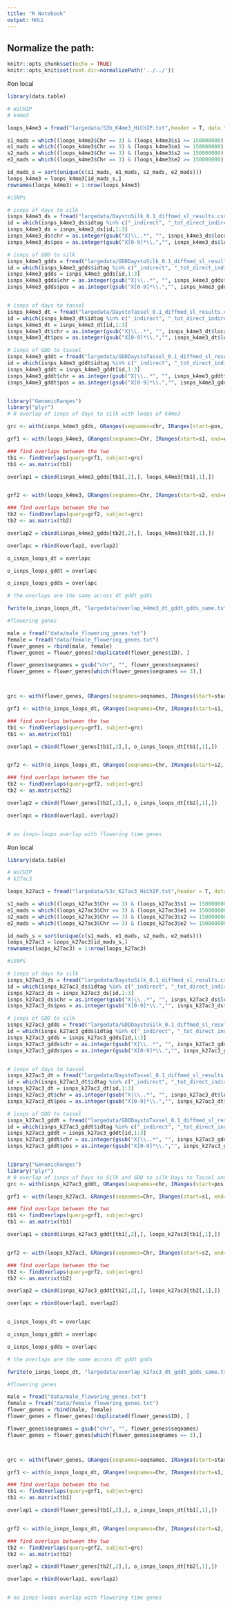```yaml
---
title: "R Notebook"
output: NULL
---
```


## Normalize the path:

```r
knitr::opts_chunk$set(echo = TRUE) 
knitr::opts_knit$set(root.dir=normalizePath('../../')) 
```

#on local
```r
library(data.table)

# HiCHIP
# k4me3

loops_k4me3 = fread("largedata/S3b_K4me3_HiChIP.txt",header = T, data.table = F)

s1_mads = which((loops_k4me3$Chr == 3) & (loops_k4me3$s1 >= 150000000) & (loops_k4me3$s1 <= 180000000))
e1_mads = which((loops_k4me3$Chr == 3) & (loops_k4me3$e1 >= 150000000) & (loops_k4me3$e1 <= 180000000))
s2_mads = which((loops_k4me3$Chr == 3) & (loops_k4me3$s2 >= 150000000) & (loops_k4me3$s2 <= 180000000))
e2_mads = which((loops_k4me3$Chr == 3) & (loops_k4me3$e2 >= 150000000) & (loops_k4me3$e2 <= 180000000))

id_mads_s = sort(unique(c(s1_mads, e1_mads, s2_mads, e2_mads)))
loops_k4me3 = loops_k4me3[id_mads_s,]
rownames(loops_k4me3) = 1:nrow(loops_k4me3)

#iSNPs

# isnps of days to silk 
isnps_k4me3_ds = fread("largedata/DaystoSilk_0.1_diffmed_sl_results.csv", header = T, data.table = F)
id = which(isnps_k4me3_ds$idtag %in% c("_indirect", "_tot_direct_indirect")) 
isnps_k4me3_ds = isnps_k4me3_ds[id,1:3]
isnps_k4me3_ds$chr = as.integer(gsub("X|\\..*", "", isnps_k4me3_ds$location))
isnps_k4me3_ds$pos = as.integer(gsub("X[0-9]*\\.","", isnps_k4me3_ds$location))

# isnps of GDD to silk 
isnps_k4me3_gdds = fread("largedata/GDDDaystoSilk_0.1_diffmed_sl_results.csv", header = T, data.table = F)
id = which(isnps_k4me3_gdds$idtag %in% c("_indirect", "_tot_direct_indirect")) 
isnps_k4me3_gdds = isnps_k4me3_gdds[id,1:3]
isnps_k4me3_gdds$chr = as.integer(gsub("X|\\..*", "", isnps_k4me3_gdds$location))
isnps_k4me3_gdds$pos = as.integer(gsub("X[0-9]*\\.","", isnps_k4me3_gdds$location))


# isnps of days to tassel 
isnps_k4me3_dt = fread("largedata/DaystoTassel_0.1_diffmed_sl_results.csv", header = T, data.table = F)
id = which(isnps_k4me3_dt$idtag %in% c("_indirect", "_tot_direct_indirect")) 
isnps_k4me3_dt = isnps_k4me3_dt[id,1:3]
isnps_k4me3_dt$chr = as.integer(gsub("X|\\..*", "", isnps_k4me3_dt$location))
isnps_k4me3_dt$pos = as.integer(gsub("X[0-9]*\\.","", isnps_k4me3_dt$location))

# isnps of GDD to tassel 
isnps_k4me3_gddt = fread("largedata/GDDDaystoTassel_0.1_diffmed_sl_results.csv", header = T, data.table = F)
id = which(isnps_k4me3_gddt$idtag %in% c("_indirect", "_tot_direct_indirect")) 
isnps_k4me3_gddt = isnps_k4me3_gddt[id,1:3]
isnps_k4me3_gddt$chr = as.integer(gsub("X|\\..*", "", isnps_k4me3_gddt$location))
isnps_k4me3_gddt$pos = as.integer(gsub("X[0-9]*\\.","", isnps_k4me3_gddt$location))


library("GenomicRanges")
library("plyr")
# 0 overlap of isnps of days to silk with loops of k4me3

grc <- with(isnps_k4me3_gdds, GRanges(seqnames=chr, IRanges(start=pos, end=pos)))

grf1 <- with(loops_k4me3, GRanges(seqnames=Chr, IRanges(start=s1, end=e1)))

### find overlaps between the two
tb1 <- findOverlaps(query=grf1, subject=grc)
tb1 <- as.matrix(tb1)

overlap1 = cbind(isnps_k4me3_gdds[tb1[,2],], loops_k4me3[tb1[,1],])


grf2 <- with(loops_k4me3, GRanges(seqnames=Chr, IRanges(start=s2, end=e2)))

### find overlaps between the two
tb2 <- findOverlaps(query=grf2, subject=grc)
tb2 <- as.matrix(tb2)

overlap2 = cbind(isnps_k4me3_gdds[tb2[,2],], loops_k4me3[tb2[,1],])

overlapc = rbind(overlap1, overlap2)


```

```r
o_isnps_loops_dt = overlapc

o_isnps_loops_gddt = overlapc

o_isnps_loops_gdds = overlapc

# the overlaps are the same across dt gddt gdds

fwrite(o_isnps_loops_dt, "largedata/overlap_k4me3_dt_gddt_gdds_same.txt", sep = "\t", row.names = F, quote = F)
```


```r

#flowering genes

male = fread("data/male_flowering_genes.txt")
female = fread("data/female_flowering_genes.txt")
flower_genes = rbind(male, female)
flower_genes = flower_genes[!duplicated(flower_genes$ID), ]

flower_genes$seqnames = gsub("chr", "", flower_genes$seqnames)
flower_genes = flower_genes[which(flower_genes$seqnames == 3),]



grc <- with(flower_genes, GRanges(seqnames=seqnames, IRanges(start=start, end=end)))

grf1 <- with(o_isnps_loops_dt, GRanges(seqnames=Chr, IRanges(start=s1, end=e1)))

### find overlaps between the two
tb1 <- findOverlaps(query=grf1, subject=grc)
tb1 <- as.matrix(tb1)

overlap1 = cbind(flower_genes[tb1[,2],], o_isnps_loops_dt[tb1[,1],])


grf2 <- with(o_isnps_loops_dt, GRanges(seqnames=Chr, IRanges(start=s2, end=e2)))

### find overlaps between the two
tb2 <- findOverlaps(query=grf2, subject=grc)
tb2 <- as.matrix(tb2)

overlap2 = cbind(flower_genes[tb2[,2],], o_isnps_loops_dt[tb2[,1],])

overlapc = rbind(overlap1, overlap2)


# no isnps-loops overlap with flowering time genes
```


#on local
```r
library(data.table)

# HiCHIP
# k27ac3

loops_k27ac3 = fread("largedata/S3c_K27ac3_HiChIP.txt",header = T, data.table = F)

s1_mads = which((loops_k27ac3$Chr == 3) & (loops_k27ac3$s1 >= 150000000) & (loops_k27ac3$s1 <= 180000000))
e1_mads = which((loops_k27ac3$Chr == 3) & (loops_k27ac3$e1 >= 150000000) & (loops_k27ac3$e1 <= 180000000))
s2_mads = which((loops_k27ac3$Chr == 3) & (loops_k27ac3$s2 >= 150000000) & (loops_k27ac3$s2 <= 180000000))
e2_mads = which((loops_k27ac3$Chr == 3) & (loops_k27ac3$e2 >= 150000000) & (loops_k27ac3$e2 <= 180000000))

id_mads_s = sort(unique(c(s1_mads, e1_mads, s2_mads, e2_mads)))
loops_k27ac3 = loops_k27ac3[id_mads_s,]
rownames(loops_k27ac3) = 1:nrow(loops_k27ac3)

#iSNPs

# isnps of days to silk 
isnps_k27ac3_ds = fread("largedata/DaystoSilk_0.1_diffmed_sl_results.csv", header = T, data.table = F)
id = which(isnps_k27ac3_ds$idtag %in% c("_indirect", "_tot_direct_indirect")) 
isnps_k27ac3_ds = isnps_k27ac3_ds[id,1:3]
isnps_k27ac3_ds$chr = as.integer(gsub("X|\\..*", "", isnps_k27ac3_ds$location))
isnps_k27ac3_ds$pos = as.integer(gsub("X[0-9]*\\.","", isnps_k27ac3_ds$location))

# isnps of GDD to silk 
isnps_k27ac3_gdds = fread("largedata/GDDDaystoSilk_0.1_diffmed_sl_results.csv", header = T, data.table = F)
id = which(isnps_k27ac3_gdds$idtag %in% c("_indirect", "_tot_direct_indirect")) 
isnps_k27ac3_gdds = isnps_k27ac3_gdds[id,1:3]
isnps_k27ac3_gdds$chr = as.integer(gsub("X|\\..*", "", isnps_k27ac3_gdds$location))
isnps_k27ac3_gdds$pos = as.integer(gsub("X[0-9]*\\.","", isnps_k27ac3_gdds$location))


# isnps of days to tassel 
isnps_k27ac3_dt = fread("largedata/DaystoTassel_0.1_diffmed_sl_results.csv", header = T, data.table = F)
id = which(isnps_k27ac3_dt$idtag %in% c("_indirect", "_tot_direct_indirect")) 
isnps_k27ac3_dt = isnps_k27ac3_dt[id,1:3]
isnps_k27ac3_dt$chr = as.integer(gsub("X|\\..*", "", isnps_k27ac3_dt$location))
isnps_k27ac3_dt$pos = as.integer(gsub("X[0-9]*\\.","", isnps_k27ac3_dt$location))

# isnps of GDD to tassel 
isnps_k27ac3_gddt = fread("largedata/GDDDaystoTassel_0.1_diffmed_sl_results.csv", header = T, data.table = F)
id = which(isnps_k27ac3_gddt$idtag %in% c("_indirect", "_tot_direct_indirect")) 
isnps_k27ac3_gddt = isnps_k27ac3_gddt[id,1:3]
isnps_k27ac3_gddt$chr = as.integer(gsub("X|\\..*", "", isnps_k27ac3_gddt$location))
isnps_k27ac3_gddt$pos = as.integer(gsub("X[0-9]*\\.","", isnps_k27ac3_gddt$location))


library("GenomicRanges")
library("plyr")
# 0 overlap of isnps of Days to Silk and GDD to silk Days to Tassel and GDD to tassel with loops of k27ac3
grc <- with(isnps_k27ac3_gddt, GRanges(seqnames=chr, IRanges(start=pos, end=pos)))

grf1 <- with(loops_k27ac3, GRanges(seqnames=Chr, IRanges(start=s1, end=e1)))

### find overlaps between the two
tb1 <- findOverlaps(query=grf1, subject=grc)
tb1 <- as.matrix(tb1)

overlap1 = cbind(isnps_k27ac3_gddt[tb1[,2],], loops_k27ac3[tb1[,1],])


grf2 <- with(loops_k27ac3, GRanges(seqnames=Chr, IRanges(start=s2, end=e2)))

### find overlaps between the two
tb2 <- findOverlaps(query=grf2, subject=grc)
tb2 <- as.matrix(tb2)

overlap2 = cbind(isnps_k27ac3_gddt[tb2[,2],], loops_k27ac3[tb2[,1],])

overlapc = rbind(overlap1, overlap2)



```

```r
o_isnps_loops_dt = overlapc

o_isnps_loops_gddt = overlapc

o_isnps_loops_gdds = overlapc

# the overlaps are the same across dt gddt gdds

fwrite(o_isnps_loops_dt, "largedata/overlap_k27ac3_dt_gddt_gdds_same.txt", sep = "\t", row.names = F, quote = F)
```


```r

#flowering genes

male = fread("data/male_flowering_genes.txt")
female = fread("data/female_flowering_genes.txt")
flower_genes = rbind(male, female)
flower_genes = flower_genes[!duplicated(flower_genes$ID), ]

flower_genes$seqnames = gsub("chr", "", flower_genes$seqnames)
flower_genes = flower_genes[which(flower_genes$seqnames == 3),]



grc <- with(flower_genes, GRanges(seqnames=seqnames, IRanges(start=start, end=end)))

grf1 <- with(o_isnps_loops_dt, GRanges(seqnames=Chr, IRanges(start=s1, end=e1)))

### find overlaps between the two
tb1 <- findOverlaps(query=grf1, subject=grc)
tb1 <- as.matrix(tb1)

overlap1 = cbind(flower_genes[tb1[,2],], o_isnps_loops_dt[tb1[,1],])


grf2 <- with(o_isnps_loops_dt, GRanges(seqnames=Chr, IRanges(start=s2, end=e2)))

### find overlaps between the two
tb2 <- findOverlaps(query=grf2, subject=grc)
tb2 <- as.matrix(tb2)

overlap2 = cbind(flower_genes[tb2[,2],], o_isnps_loops_dt[tb2[,1],])

overlapc = rbind(overlap1, overlap2)


# no isnps-loops overlap with flowering time genes
```


